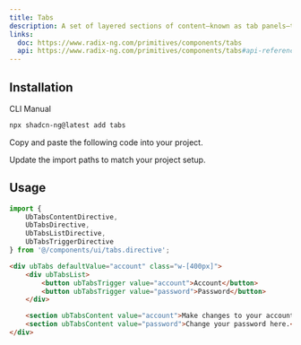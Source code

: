```yaml
---
title: Tabs
description: A set of layered sections of content—known as tab panels—that are displayed one at a time.
links:
  doc: https://www.radix-ng.com/primitives/components/tabs
  api: https://www.radix-ng.com/primitives/components/tabs#api-reference
---
```


<ComponentPreview name="tabs-demo" />

## Installation

<Tabs>

<TabsList>

<TabsTrigger value="cli">CLI</TabsTrigger>
<TabsTrigger value="manual">Manual</TabsTrigger>

</TabsList>

<TabsContent value="cli">

```bash frame="code"
npx shadcn-ng@latest add tabs
```

</TabsContent>

<TabsContent value="manual">

<Steps>

<Step>Copy and paste the following code into your project.</Step>

<ComponentSource name="tabs" />

<Step>Update the import paths to match your project setup.</Step>

</Steps>

</TabsContent>

</Tabs>

## Usage

```ts
import {
    UbTabsContentDirective,
    UbTabsDirective,
    UbTabsListDirective,
    UbTabsTriggerDirective
} from '@/components/ui/tabs.directive';
```

```html
<div ubTabs defaultValue="account" class="w-[400px]">
    <div ubTabsList>
        <button ubTabsTrigger value="account">Account</button>
        <button ubTabsTrigger value="password">Password</button>
    </div>

    <section ubTabsContent value="account">Make changes to your account here.</section>
    <section ubTabsContent value="password">Change your password here.</section>
</div>
```
